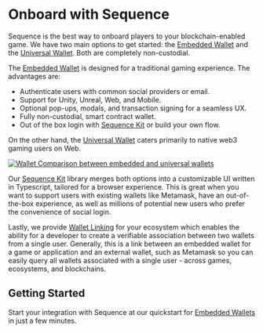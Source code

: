 # Onboard with Sequence

Sequence is the best way to onboard players to your blockchain-enabled game. We have two main options to get started: the [Embedded Wallet](/solutions/wallets/embedded-wallet/overview) and the [Universal Wallet](/solutions/wallets/universal-wallet/overview). Both are completely non-custodial.

The [Embedded Wallet](/solutions/wallets/embedded-wallet/overview) is designed for a traditional gaming experience. The advantages are:
- Authenticate users with common social providers or email.
- Support for Unity, Unreal, Web, and Mobile.
- Optional pop-ups, modals, and transaction signing for a seamless UX.
- Fully non-custodial, smart contract wallet.
- Out of the box login with [Sequence Kit](/solutions/wallets/sequence-kit/overview) or build your own flow.

On the other hand, the [Universal Wallet](/solutions/wallets/universal-wallet/overview) caters primarily to native web3 gaming users on Web.

<div class="text--center">
      <a href="https://sequence.build">
        <img src="/img/Walletcomparison.png" alt="Wallet Comparison between embedded and universal wallets"/>
    </a>
</div>

Our [Sequence Kit](/solutions/wallets/sequence-kit/overview) library merges both options into a customizable UI written in Typescript, tailored for a browser experience. This is great when you want to support users with existing wallets like Metamask, have an out-of-the-box experience, as well as millions of potential new users who prefer the convenience of social login.

Lastly, we provide [Wallet Linking](/solutions/wallets/link-wallets/overview) for your ecosystem which enables the ability for a developer to create a verifiable association between two wallets from a single user. Generally, this is a link between an embedded wallet for a game or application and an external wallet, such as Metamask so you can easily query all wallets associated with a single user - across games, ecosystems, and blockchains.

## Getting Started
Start your integration with Sequence at our quickstart for [Embedded Wallets](/solutions/wallets/embedded-wallet/quickstart) in just a few minutes.





